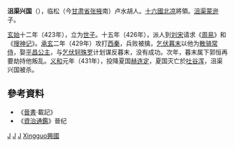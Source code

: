 '''沮渠兴国'''（{{bd|？||431年|catIdx=J}}），临松（今[[甘肃省|甘肃省]][[张掖|张掖]]南）卢水胡人。[[十六國|十六國]][[北凉|北凉]]將領。[[沮渠蒙逊|沮渠蒙逊]]子。

[[玄始|玄始]]十二年（423年），立为[[世子|世子]]。十五年（426年），派人到[[刘宋|刘宋]]请求《[[周易|周易]]》和《[[搜神记|搜神记]]》。[[承玄|承玄]]二年（429年）攻打[[西秦|西秦]]，兵败被擒，[[乞伏暮末|乞伏暮末]]以他为[[散骑常侍|散骑常侍]]，娶[[平昌公主|平昌公主]]，与[[乞伏轲殊罗|乞伏轲殊罗]]计划谋反暮末，没有成功。次年，暮末属下郭恒再要劫持他叛乱。[[义和_(北凉)|义和]]元年（431年），投降夏国[[赫连定|赫连定]]，夏国灭亡於[[吐谷浑|吐谷浑]]，沮渠兴国被杀。

== 參考資料 ==
*《[[晉書|晉書]]·載記》
*《[[資治通鑑|資治通鑑]]》晉纪

[[Category:五胡十六国军事人物|J]]
[[Category:北凉|J]]
[[Category:十六国匈奴人|J]]
[[Category:沮渠姓|Xingguo興國]]